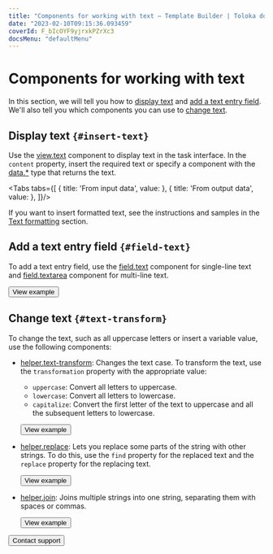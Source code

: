 ```yaml
---
title: "Components for working with text — Template Builder | Toloka documentation"
date: "2023-02-10T09:15:36.093459"
coverId: F_bIcOYF9yjrxkPZrXc3
docsMenu: "defaultMenu"
---
```



# Components for working with text

In this section, we will tell you how to [display text](#insert-text) and [add a text entry field](#field-text). We'll also tell you which components you can use to [change text](#text-transform).

## Display text `{#insert-text}`

Use the [view.text](/docs/template-builder/reference/view.text) component to display text in the task interface. In the `content` property, insert the required text or specify a component with the [data.*](/docs/template-builder/operations/work-with-data) type that returns the text.

<Tabs tabs={[
  { title: 'From input data', value: <ComponentsForTextsList1/> },
  { title: 'From output data', value: <ComponentsForTextsList2/> },
]}/>

If you want to insert formatted text, see the instructions and samples in the [Text formatting](/docs/template-builder/operations/text-formatting) section.

## Add a text entry field `{#field-text}`

To add a text entry field, use the [field.text](/docs/template-builder/reference/field.text) component for single-line text and [field.textarea](/docs/template-builder/reference/field.textarea) component for multi-line text.

<Button themeColor="light" view="default" size="l" type="link" url="https://ya.cc/t/NuwVOMK_3ttBAz">View example</Button>

## Change text `{#text-transform}`

To change the text, such as all uppercase letters or insert a variable value, use the following components:

- [helper.text-transform](/docs/template-builder/reference/helper.text-transform): Changes the text case. To transform the text, use the `transformation` property with the appropriate value:
    - `uppercase`: Convert all letters to uppercase.
    - `lowercase`: Convert all letters to lowercase.
    - `capitalize`: Convert the first letter of the text to uppercase and all the subsequent letters to lowercase.

  <Button themeColor="light" view="default" size="l" type="link" url="https://ya.cc/t/JVwFEJc13ttBEk">View example</Button>

- [helper.replace](/docs/template-builder/reference/helper.replace): Lets you replace some parts of the string with other strings. To do this, use the `find` property for the replaced text and the `replace` property for the replacing text.

  <Button themeColor="light" view="default" size="l" type="link" url="https://ya.cc/t/qcfsK8i_3x5ZwU">View example</Button>

- [helper.join](/docs/template-builder/reference/helper.join): Joins multiple strings into one string, separating them with spaces or commas.

  <Button themeColor="light" view="default" size="l" type="link" url="https://ya.cc/t/_h--eV2Y3ttBMm">View example</Button>

<p></p>

<Button themeColor="light" view="default" size="l" type="link" url="/docs/guide/troubleshooting/support?form-source=template-builder-operations-components-for-texts">Contact support</Button>
